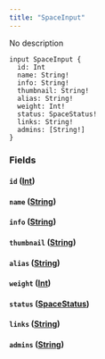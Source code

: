 ```yaml
---
title: "SpaceInput"
---
```


No description

```
input SpaceInput {
  id: Int
  name: String!
  info: String!
  thumbnail: String!
  alias: String!
  weight: Int!
  status: SpaceStatus!
  links: String!
  admins: [String!]
}

```

### Fields[](#fields "Direct link to heading")

#### `id` ([Int](/developer/graphql-api/references/scalars/int))[](#id-int "Direct link to heading")

#### `name` ([String](/developer/graphql-api/references/scalars/string))[](#name-string "Direct link to heading")

#### `info` ([String](/developer/graphql-api/references/scalars/string))[](#info-string "Direct link to heading")

#### `thumbnail` ([String](/developer/graphql-api/references/scalars/string))[](#thumbnail-string "Direct link to heading")

#### `alias` ([String](/developer/graphql-api/references/scalars/string))[](#alias-string "Direct link to heading")

#### `weight` ([Int](/developer/graphql-api/references/scalars/int))[](#weight-int "Direct link to heading")

#### `status` ([SpaceStatus](/developer/graphql-api/references/enums/space-status))[](#status-spacestatus "Direct link to heading")

#### `links` ([String](/developer/graphql-api/references/scalars/string))[](#links-string "Direct link to heading")

#### `admins` ([String](/developer/graphql-api/references/scalars/string))[](#admins-string "Direct link to heading")